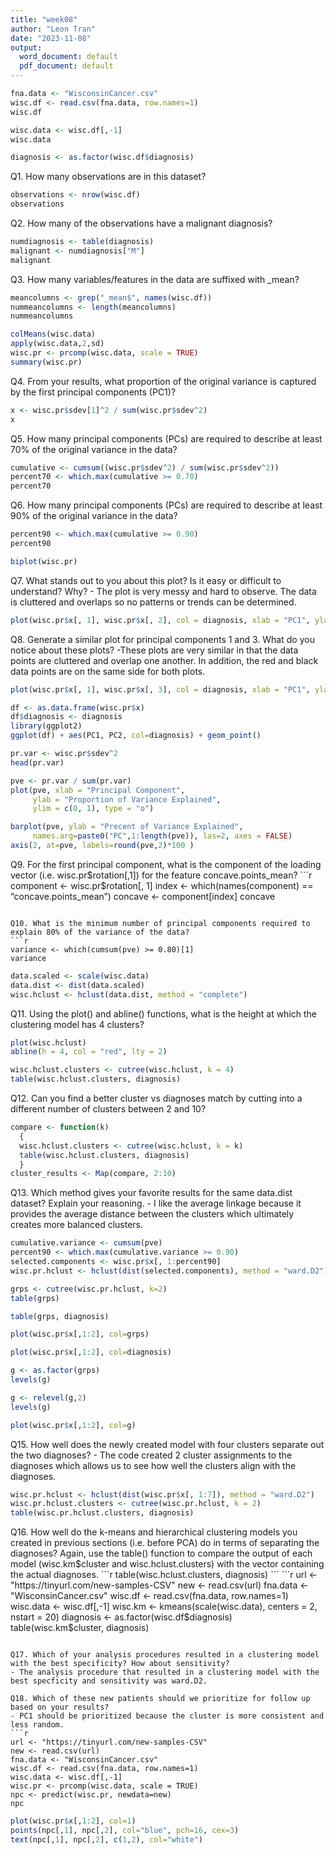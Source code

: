 ```yaml
---
title: "week08"
author: "Leon Tran"
date: "2023-11-08"
output:
  word_document: default
  pdf_document: default
---
```


```r
fna.data <- "WisconsinCancer.csv"
wisc.df <- read.csv(fna.data, row.names=1)
wisc.df
```

```r
wisc.data <- wisc.df[,-1]
wisc.data
```
```r
diagnosis <- as.factor(wisc.df$diagnosis)
```

Q1. How many observations are in this dataset?
```r
observations <- nrow(wisc.df)
observations
```

Q2. How many of the observations have a malignant diagnosis?
```r
numdiagnosis <- table(diagnosis)
malignant <- numdiagnosis["M"]
malignant
```

Q3. How many variables/features in the data are suffixed with _mean?
```r
meancolumns <- grep("_mean$", names(wisc.df))
nummeancolumns <- length(meancolumns)
nummeancolumns
```

```r
colMeans(wisc.data)
apply(wisc.data,2,sd)
wisc.pr <- prcomp(wisc.data, scale = TRUE)
summary(wisc.pr)
```

Q4. From your results, what proportion of the original variance is captured by the first principal components (PC1)?
```r
x <- wisc.pr$sdev[1]^2 / sum(wisc.pr$sdev^2)
x
```

Q5. How many principal components (PCs) are required to describe at least 70% of the original variance in the data?
```r
cumulative <- cumsum((wisc.pr$sdev^2) / sum(wisc.pr$sdev^2))
percent70 <- which.max(cumulative >= 0.70)
percent70
```

Q6. How many principal components (PCs) are required to describe at least 90% of the original variance in the data?
```r
percent90 <- which.max(cumulative >= 0.90)
percent90
```

```r
biplot(wisc.pr)
```
Q7. What stands out to you about this plot? Is it easy or difficult to understand? Why?
- The plot is very messy and hard to observe. The data is cluttered and overlaps so no patterns or trends can be determined. 
```r
plot(wisc.pr$x[, 1], wisc.pr$x[, 2], col = diagnosis, xlab = "PC1", ylab = "PC2")
```

Q8. Generate a similar plot for principal components 1 and 3. What do you notice about these plots?
-These plots are very similar in that the data points are cluttered and overlap one another. In addition, the red and black data points are on the same side for both plots. 
```r
plot(wisc.pr$x[, 1], wisc.pr$x[, 3], col = diagnosis, xlab = "PC1", ylab = "PC2")
```

```r
df <- as.data.frame(wisc.pr$x)
df$diagnosis <- diagnosis
library(ggplot2)
ggplot(df) + aes(PC1, PC2, col=diagnosis) + geom_point()
```

```r
pr.var <- wisc.pr$sdev^2
head(pr.var)
```

```r
pve <- pr.var / sum(pr.var)
plot(pve, xlab = "Principal Component", 
     ylab = "Proportion of Variance Explained", 
     ylim = c(0, 1), type = "o")
```
```r
barplot(pve, ylab = "Precent of Variance Explained",
     names.arg=paste0("PC",1:length(pve)), las=2, axes = FALSE)
axis(2, at=pve, labels=round(pve,2)*100 )
```

Q9. For the first principal component, what is the component of the loading vector (i.e. wisc.pr$rotation[,1]) for the feature concave.points_mean?
```r
component <- wisc.pr$rotation[, 1]
index <- which(names(component) == "concave.points_mean")
concave <- component[index]
concave
```

Q10. What is the minimum number of principal components required to explain 80% of the variance of the data?
```r
variance <- which(cumsum(pve) >= 0.80)[1]
variance
```

```r
data.scaled <- scale(wisc.data)
data.dist <- dist(data.scaled)
wisc.hclust <- hclust(data.dist, method = "complete")
```

Q11. Using the plot() and abline() functions, what is the height at which the clustering model has 4 clusters?
```r
plot(wisc.hclust)
abline(h = 4, col = "red", lty = 2)
```

```r
wisc.hclust.clusters <- cutree(wisc.hclust, k = 4)
table(wisc.hclust.clusters, diagnosis)
```
Q12. Can you find a better cluster vs diagnoses match by cutting into a different number of clusters between 2 and 10?
```r
compare <- function(k) 
  {
  wisc.hclust.clusters <- cutree(wisc.hclust, k = k)
  table(wisc.hclust.clusters, diagnosis)
  }
cluster_results <- Map(compare, 2:10)
```

Q13. Which method gives your favorite results for the same data.dist dataset? Explain your reasoning.
- I like the average linkage because it provides the average distance between the clusters which ultimately creates more balanced clusters.

```r
cumulative.variance <- cumsum(pve)
percent90 <- which.max(cumulative.variance >= 0.90)
selected.components <- wisc.pr$x[, 1:percent90]
wisc.pr.hclust <- hclust(dist(selected.components), method = "ward.D2")
```

```r
grps <- cutree(wisc.pr.hclust, k=2)
table(grps)
```
```r
table(grps, diagnosis)
```

```r
plot(wisc.pr$x[,1:2], col=grps)
```

```r
plot(wisc.pr$x[,1:2], col=diagnosis)
```

```r
g <- as.factor(grps)
levels(g)
```

```r
g <- relevel(g,2)
levels(g)
```

```r
plot(wisc.pr$x[,1:2], col=g)
```
Q15. How well does the newly created model with four clusters separate out the two diagnoses?
- The code created 2 cluster assignments to the diagnoses which allows us to see how well the clusters align with the diagnoses.
```r
wisc.pr.hclust <- hclust(dist(wisc.pr$x[, 1:7]), method = "ward.D2")
wisc.pr.hclust.clusters <- cutree(wisc.pr.hclust, k = 2)
table(wisc.pr.hclust.clusters, diagnosis)
```
Q16. How well do the k-means and hierarchical clustering models you created in previous sections (i.e. before PCA) do in terms of separating the diagnoses? Again, use the table() function to compare the output of each model (wisc.km$cluster and wisc.hclust.clusters) with the vector containing the actual diagnoses.
```r
table(wisc.hclust.clusters, diagnosis)
```
```r
url <- "https://tinyurl.com/new-samples-CSV"
new <- read.csv(url)
fna.data <- "WisconsinCancer.csv"
wisc.df <- read.csv(fna.data, row.names=1)
wisc.data <- wisc.df[,-1]
wisc.km <- kmeans(scale(wisc.data), centers = 2, nstart = 20)
diagnosis <- as.factor(wisc.df$diagnosis)
table(wisc.km$cluster, diagnosis)
```

Q17. Which of your analysis procedures resulted in a clustering model with the best specificity? How about sensitivity?
- The analysis procedure that resulted in a clustering model with the best specficity and sensitivity was ward.D2. 

Q18. Which of these new patients should we prioritize for follow up based on your results?
- PC1 should be prioritized because the cluster is more consistent and less random. 
```r
url <- "https://tinyurl.com/new-samples-CSV"
new <- read.csv(url)
fna.data <- "WisconsinCancer.csv"
wisc.df <- read.csv(fna.data, row.names=1)
wisc.data <- wisc.df[,-1]
wisc.pr <- prcomp(wisc.data, scale = TRUE)
npc <- predict(wisc.pr, newdata=new)
npc
```
```r
plot(wisc.pr$x[,1:2], col=1)
points(npc[,1], npc[,2], col="blue", pch=16, cex=3)
text(npc[,1], npc[,2], c(1,2), col="white")
```

